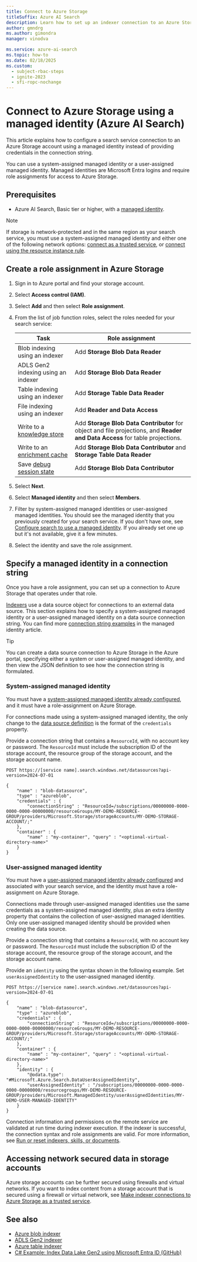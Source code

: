 ```yaml
---
title: Connect to Azure Storage
titleSuffix: Azure AI Search
description: Learn how to set up an indexer connection to an Azure Storage account using a managed identity.
author: gmndrg
ms.author: gimondra
manager: vinodva

ms.service: azure-ai-search
ms.topic: how-to
ms.date: 02/18/2025
ms.custom:
  - subject-rbac-steps
  - ignite-2023
  - sfi-ropc-nochange
---
```


# Connect to Azure Storage using a managed identity (Azure AI Search)

This article explains how to configure a search service connection to an Azure Storage account using a managed identity instead of providing credentials in the connection string.

You can use a system-assigned managed identity or a user-assigned managed identity. Managed identities are Microsoft Entra logins and require role assignments for access to Azure Storage. 

## Prerequisites

+ Azure AI Search, Basic tier or higher, with a [managed identity](search-howto-managed-identities-data-sources.md).

> [!NOTE]
> If storage is network-protected and in the same region as your search service, you must use a system-assigned managed identity and either one of the following network options: [connect as a trusted service](search-indexer-howto-access-trusted-service-exception.md), or [connect using the resource instance rule](/azure/storage/common/storage-network-security#grant-access-from-azure-resource-instances). 

## Create a role assignment in Azure Storage

1. Sign in to Azure portal and find your storage account.

1. Select **Access control (IAM)**.

1. Select **Add** and then select **Role assignment**.

1. From the list of job function roles, select the roles needed for your search service:

   | Task | Role assignment |
   |------|-----------------|
   | Blob indexing using an indexer | Add **Storage Blob Data Reader** |
   | ADLS Gen2 indexing using an indexer | Add **Storage Blob Data Reader** |
   | Table indexing using an indexer | Add **Storage Table Data Reader** |
   | File indexing using an indexer | Add **Reader and Data Access** |
   | Write to a [knowledge store](knowledge-store-concept-intro.md) | Add **Storage Blob Data Contributor** for object and file projections, and **Reader and Data Access** for table projections. |
   | Write to an [enrichment cache](cognitive-search-incremental-indexing-conceptual.md) | Add **Storage Blob Data Contributor** and **Storage Table Data Reader** |
   | Save [debug session state](cognitive-search-debug-session.md) | Add **Storage Blob Data Contributor**  |

1. Select **Next**.

1. Select **Managed identity** and then select **Members**.

1. Filter by system-assigned managed identities or user-assigned managed identities. You should see the managed identity that you previously created for your search service. If you don't have one, see [Configure search to use a managed identity](search-howto-managed-identities-data-sources.md). If you already set one up but it's not available, give it a few minutes.

1. Select the identity and save the role assignment.

## Specify a managed identity in a connection string

Once you have a role assignment, you can set up a connection to Azure Storage that operates under that role.

[Indexers](search-indexer-overview.md) use a data source object for connections to an external data source. This section explains how to specify a system-assigned managed identity or a user-assigned managed identity on a data source connection string. You can find more [connection string examples](search-howto-managed-identities-data-sources.md#connection-string-examples) in the managed identity article.

> [!TIP]
> You can create a data source connection to Azure Storage in the Azure portal, specifying either a system or user-assigned managed identity, and then view the JSON definition to see how the connection string is formulated.

### System-assigned managed identity

You must have a [system-assigned managed identity already configured](search-howto-managed-identities-data-sources.md), and it must have a role-assignment on Azure Storage. 

For connections made using a system-assigned managed identity, the only change to the [data source definition](/rest/api/searchservice/data-sources/create) is the format of the `credentials` property. 

Provide a connection string that contains a `ResourceId`, with no account key or password. The `ResourceId` must include the subscription ID of the storage account, the resource group of the storage account, and the storage account name.

```http
POST https://[service name].search.windows.net/datasources?api-version=2024-07-01

{
    "name" : "blob-datasource",
    "type" : "azureblob",
    "credentials" : { 
        "connectionString" : "ResourceId=/subscriptions/00000000-0000-0000-0000-00000000/resourceGroups/MY-DEMO-RESOURCE-GROUP/providers/Microsoft.Storage/storageAccounts/MY-DEMO-STORAGE-ACCOUNT/;" 
    },
    "container" : { 
        "name" : "my-container", "query" : "<optional-virtual-directory-name>" 
    }
}   
```

### User-assigned managed identity

You must have a [user-assigned managed identity already configured](search-howto-managed-identities-data-sources.md) and associated with your search service, and the identity must have a role-assignment on Azure Storage. 

Connections made through user-assigned managed identities use the same credentials as a system-assigned managed identity, plus an extra identity property that contains the collection of user-assigned managed identities. Only one user-assigned managed identity should be provided when creating the data source. 

Provide a connection string that contains a `ResourceId`, with no account key or password. The `ResourceId` must include the subscription ID of the storage account, the resource group of the storage account, and the storage account name.

Provide an `identity` using the syntax shown in the following example. Set `userAssignedIdentity` to the user-assigned managed identity.

```http
POST https://[service name].search.windows.net/datasources?api-version=2024-07-01

{
    "name" : "blob-datasource",
    "type" : "azureblob",
    "credentials" : { 
        "connectionString" : "ResourceId=/subscriptions/00000000-0000-0000-0000-00000000/resourceGroups/MY-DEMO-RESOURCE-GROUP/providers/Microsoft.Storage/storageAccounts/MY-DEMO-STORAGE-ACCOUNT/;" 
    },
    "container" : { 
        "name" : "my-container", "query" : "<optional-virtual-directory-name>" 
    },
    "identity" : { 
        "@odata.type": "#Microsoft.Azure.Search.DataUserAssignedIdentity",
        "userAssignedIdentity" : "/subscriptions/00000000-0000-0000-0000-00000000/resourcegroups/MY-DEMO-RESOURCE-GROUP/providers/Microsoft.ManagedIdentity/userAssignedIdentities/MY-DEMO-USER-MANAGED-IDENTITY" 
    }
}   
```

Connection information and permissions on the remote service are validated at run time during indexer execution. If the indexer is successful, the connection syntax and role assignments are valid. For more information, see [Run or reset indexers, skills, or documents](search-howto-run-reset-indexers.md).

## Accessing network secured data in storage accounts

Azure storage accounts can be further secured using firewalls and virtual networks. If you want to index content from a storage account that is secured using a firewall or virtual network, see [Make indexer connections to Azure Storage as a trusted service](search-indexer-howto-access-trusted-service-exception.md).

## See also

+ [Azure blob indexer](search-howto-indexing-azure-blob-storage.md)
+ [ADLS Gen2 indexer](search-howto-index-azure-data-lake-storage.md)
+ [Azure table indexer](search-howto-indexing-azure-tables.md)
+ [C# Example: Index Data Lake Gen2 using Microsoft Entra ID (GitHub)](https://github.com/Azure-Samples/azure-search-dotnet-utilities/blob/main/data-lake-gen2-acl-indexing/README.md)
